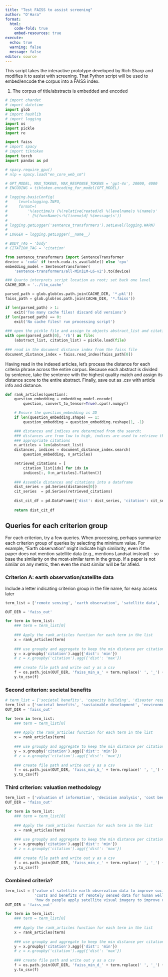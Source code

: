 ```yaml
---
title: "Test FAISS to assist screening"
author: "O'Hara"
format: 
  html:
    code-fold: true
    embed-resources: true
execute:
  echo: true
  warning: false
  message: false
editor: source
---
```


This script takes the interactive prototype developed by Rich Sharp and modifies it to assist with screening.  That Python script will be used to embed/encode the corpus into a FAISS index.

1. The corpus of title/abstracts is embedded and encoded
```python
# import chardet
# import datetime
import glob
# import hashlib
# import logging
import os
import pickle
import re

import faiss
# import spacy
# import tiktoken
import torch
import pandas as pd
```

```python
# spacy.require_gpu()
# nlp = spacy.load("en_core_web_sm")

# GPT_MODEL, MAX_TOKENS, MAX_RESPONSE_TOKENS = 'gpt-4o', 20000, 4000
# ENCODING = tiktoken.encoding_for_model(GPT_MODEL)

```


```python

# logging.basicConfig(
#     level=logging.INFO,
#     format=(
#         '%(asctime)s (%(relativeCreated)d) %(levelname)s %(name)s'
#         ' [%(funcName)s:%(lineno)d] %(message)s'))
#         
# logging.getLogger('sentence_transformers').setLevel(logging.WARN)
# 
# LOGGER = logging.getLogger(__name__)

# BODY_TAG = 'body'
# CITATION_TAG = 'citation'

from sentence_transformers import SentenceTransformer
device = 'cuda' if torch.cuda.is_available() else 'cpu'
embedding_model = SentenceTransformer(
    'sentence-transformers/all-MiniLM-L6-v2').to(device)

### Quarto interprets script location as root; set back one level
CACHE_DIR = '../llm_cache'

parsed_path = glob.glob(os.path.join(CACHE_DIR, '*.pkl'))
faiss_path = glob.glob(os.path.join(CACHE_DIR, '*.faiss'))

if len(parsed_path) > 1:
    exit('Too many cache files! discard old versions')
if len(parsed_path) == 0:
    exit('No cache files! run processing script')
    
### open the pickle file and assign to objects abstract_list and citation_list
with open(parsed_path[0], 'rb') as file:
    (abstract_list, citation_list) = pickle.load(file)
    
### read in the document distance index from the faiss file
document_distance_index = faiss.read_index(faiss_path[0])

```

Having read in the indexed articles, let's process the distance for each criteria phrase across the entire corpus.  Because each abstract is divided by sentence, take the sentence with the highest quality match and assign its distance score to the entire abstract.  Finally, save out as .csv with article info and distance.


```python
def rank_articles(question):
    question_embedding = embedding_model.encode(
        question, convert_to_tensor=True).cpu().numpy()

    # Ensure the question_embedding is 2D
    if len(question_embedding.shape) == 1:
        question_embedding = question_embedding.reshape(1, -1)

    ### distances and indices are determined from the search;
    ### distances are from low to high, indices are used to retrieve the 
    ### appropriate citations
    n_articles = len(abstract_list)
    distances, indices = document_distance_index.search(
        question_embedding, n_articles)

    retrieved_citations = [
        citation_list[idx] for idx in
        indices[:, 0:n_articles].flatten()]
        
    ### Assemble distances and citations into a dataframe
    dist_series = pd.Series(distances[0])
    cit_series  = pd.Series(retrieved_citations)
    
    dist_cit_df = pd.DataFrame({'dist': dist_series, 'citation': cit_series})
    
    return dist_cit_df
```

## Queries for each criterion group

For each criterion, try a few queries.  When processing, perhaps summarize each criterion group of queries by selecting the minimum value.  For example, "Earth observation" might indicate high similarity, even if the paper does not mention satellite data (e.g., mentions Landsat instead) - so base the similarity on the most-similar term in the group.  If a paper is not similar on any metric, then even the most similar will be far afield.

### Criterion A: earth observation/satellite data

Include a letter indicating criterion group in the file name, for easy access later

```python
term_list = ['remote sensing', 'earth observation', 'satellite data', 'climate forecast']

OUT_DIR = 'faiss_out'

for term in term_list:
    ### term = term_list[0]
    
    ### Apply the rank_articles function for each term in the list
    x = rank_articles(term)
    
    ### use groupby and aggregate to keep the min distance per citation
    y = x.groupby('citation').agg({'dist': 'min'})
    # z = x.groupby('citation').agg({'dist': 'max'})
    
    ### create file path and write out y as a csv
    f = os.path.join(OUT_DIR, 'faiss_min_a_' + term.replace(' ', '_') + '.csv')
    y.to_csv(f)

```

### Second criterion: societal benefits

```python
# term_list = ['societal benefits', 'capacity building', 'disaster response', 'water resources', 'agriculture', 'climate resilience', 'health and air quality', 'ecological conservation', 'wildland fires']
term_list = ['societal benefits', 'sustainable development', 'environmental resilience', 'resource management']
OUT_DIR = 'faiss_out'

for term in term_list:
    ### term = term_list[0]
    
    ### Apply the rank_articles function for each term in the list
    x = rank_articles(term)
    
    ### use groupby and aggregate to keep the min distance per citation
    y = x.groupby('citation').agg({'dist': 'min'})
    # z = x.groupby('citation').agg({'dist': 'max'})
    
    ### create file path and write out y as a csv
    f = os.path.join(OUT_DIR, 'faiss_min_b_' + term.replace(' ', '_') + '.csv')
    y.to_csv(f)

```

### Third criterion: valuation methodology

```python
term_list = ['valuation of information', 'decision analysis', 'cost benefit analysis', 'stated preference']
OUT_DIR = 'faiss_out'

for term in term_list:
    ### term = term_list[0]
    
    ### Apply the rank_articles function for each term in the list
    x = rank_articles(term)
    
    ### use groupby and aggregate to keep the min distance per citation
    y = x.groupby('citation').agg({'dist': 'min'})
    # z = x.groupby('citation').agg({'dist': 'max'})
    
    ### create file path and write out y as a csv
    f = os.path.join(OUT_DIR, 'faiss_min_c_' + term.replace(' ', '_') + '.csv')
    y.to_csv(f)

```

### Combined criteria?

```python
term_list = ['value of satellite earth observation data to improve societal benefits',
             'costs and benefits of remotely sensed data for human well being',
             'how do people apply satellite visual imagery to improve decisions that benefit society']
OUT_DIR = 'faiss_out'

for term in term_list:
    ### term = term_list[0]
    
    ### Apply the rank_articles function for each term in the list
    x = rank_articles(term)
    
    ### use groupby and aggregate to keep the min distance per citation
    y = x.groupby('citation').agg({'dist': 'min'})
    # z = x.groupby('citation').agg({'dist': 'max'})
    
    ### create file path and write out y as a csv
    f = os.path.join(OUT_DIR, 'faiss_min_d_' + term.replace(' ', '_') + '.csv')
    y.to_csv(f)

```


